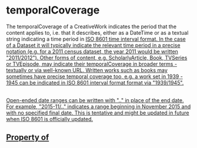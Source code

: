   

# temporalCoverage

The temporalCoverage of a CreativeWork indicates the period that the content applies to, i.e. that it describes, either as a DateTime or as a textual string indicating a time period in <a href="https://en.wikipedia.org/wiki/ISO_8601#Time_intervals">ISO 8601 time interval format</Link>. In
      the case of a Dataset it will typically indicate the relevant time period in a precise notation (e.g. for a 2011 census dataset, the year 2011 would be written "2011/2012"). Other forms of content, e.g. ScholarlyArticle, Book, TVSeries or TVEpisode, may indicate their temporalCoverage in broader terms - textually or via well-known URL.
      Written works such as books may sometimes have precise temporal coverage too, e.g. a work set in 1939 - 1945 can be indicated in ISO 8601 interval format format via "1939/1945".<br/><br/>

Open-ended date ranges can be written with ".." in place of the end date. For example, "2015-11/.." indicates a range beginning in November 2015 and with no specified final date. This is tentative and might be updated in future when ISO 8601 is officially updated.

## Property of



